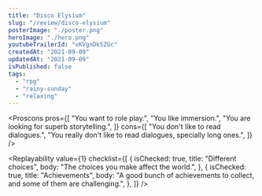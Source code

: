 ```yaml
---
title: "Disco Elysium"
slug: "/review/disco-elysium"
posterImage: "./poster.png"
heroImage: "./hero.png"
youtubeTrailerId: "vKVgnDk5ZUc"
createdAt: "2021-09-09"
updatedAt: "2021-09-09"
isPublished: false
tags:
  - "rpg"
  - "rainy-sunday"
  - "relaxing"
---
```


<Proscons
  pros={[
    "You want to role play.",
    "You like immersion.",
    "You are looking for superb storytelling.",
  ]}
  cons={[
    "You don't like to read dialogues.",
    "You really don't like to read dialogues, specially long ones.",
  ]}
/>

<Section className="mt-10" title="Worth mentioning...">
  <List
    className="mt-5"
    items={[
      {
        mood: "kudos",
        content:
          "Voice acting, graphics and visuals are top notch. The art style is pretty unique.",
      },
      {
        mood: "positive",
        content: "The game is well polished. Bugs go unnoticed.",
      },
      {
        mood: "negative",
        content: "Annoying and frequent loading screens, even with an SSD.",
      },
      {
        mood: "negative",
        content: "The game can be quite linear for an RPG.",
      },
    ]}
  />
</Section>

<Replayability
  value={1}
  checklist={[
    {
      isChecked: true,
      title: "Different choices",
      body: "The choices you make affect the world.",
    },
    {
      isChecked: true,
      title: "Achievements",
      body: "A good bunch of achievements to collect, and some of them are challenging.",
    },
  ]}
/>

